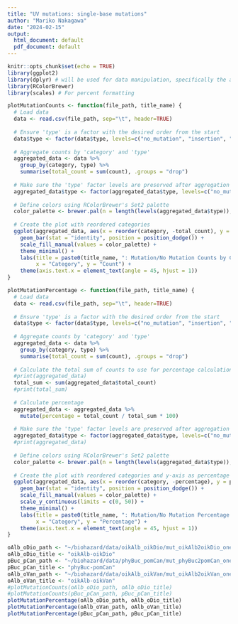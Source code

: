 ```yaml
---
title: "UV mutations: single-base mutations"
author: "Mariko Nakagawa"
date: "2024-02-15"
output:
  html_document: default
  pdf_document: default
---
```


```r
knitr::opts_chunk$set(echo = TRUE)
library(ggplot2)
library(dplyr) # will be used for data manipulation, specifically the arrange function to sort the data by type and then by mutation
library(RColorBrewer)
library(scales) # For percent formatting
```
```r
plotMutationCounts <- function(file_path, title_name) {
  # Load data
  data <- read.csv(file_path, sep="\t", header=TRUE)
  
  # Ensure 'type' is a factor with the desired order from the start
  data$type <- factor(data$type, levels=c("no_mutation", "insertion", "deletion", "transition", "transversion", "exception"))
  
  # Aggregate counts by 'category' and 'type'
  aggregated_data <- data %>%
    group_by(category, type) %>%
    summarise(total_count = sum(count), .groups = "drop")
  
  # Make sure the 'type' factor levels are preserved after aggregation
  aggregated_data$type <- factor(aggregated_data$type, levels=c("no_mutation", "insertion", "deletion", "transition", "transversion", "exception"))
  
  # Define colors using RColorBrewer's Set2 palette
  color_palette <- brewer.pal(n = length(levels(aggregated_data$type)), name = "Set2")
  
  # Create the plot with reordered categories
  ggplot(aggregated_data, aes(x = reorder(category, -total_count), y = total_count, fill = type)) +
    geom_bar(stat = "identity", position = position_dodge()) +
    scale_fill_manual(values = color_palette) +
    theme_minimal() +
    labs(title = paste0(title_name, ": Mutation/No Mutation Counts by Category and Type"),
         x = "Category", y = "Count") +
    theme(axis.text.x = element_text(angle = 45, hjust = 1))
}

plotMutationPercentage <- function(file_path, title_name) {
  # Load data
  data <- read.csv(file_path, sep="\t", header=TRUE)
  
  # Ensure 'type' is a factor with the desired order from the start
  data$type <- factor(data$type, levels=c("no_mutation", "insertion", "deletion", "transition", "transversion", "exception"))
  
  # Aggregate counts by 'category' and 'type'
  aggregated_data <- data %>%
    group_by(category, type) %>%
    summarise(total_count = sum(count), .groups = "drop") 
  
  # Calculate the total sum of counts to use for percentage calculation
  #print(aggregated_data)
  total_sum <- sum(aggregated_data$total_count)
  #print(total_sum)
  
  # Calculate percentage
  aggregated_data <- aggregated_data %>%
    mutate(percentage = total_count / total_sum * 100)
  
  # Make sure the 'type' factor levels are preserved after aggregation
  aggregated_data$type <- factor(aggregated_data$type, levels=c("no_mutation", "insertion", "deletion", "transition", "transversion", "exception"))
  #print(aggregated_data)
  
  # Define colors using RColorBrewer's Set2 palette
  color_palette <- brewer.pal(n = length(levels(aggregated_data$type)), name = "Set2")
  
  # Create the plot with reordered categories and y-axis as percentage
  ggplot(aggregated_data, aes(x = reorder(category, -percentage), y = percentage, fill = type)) +
    geom_bar(stat = "identity", position = position_dodge()) +
    scale_fill_manual(values = color_palette) +
    scale_y_continuous(limits = c(0, 50)) + 
    theme_minimal() +
    labs(title = paste0(title_name, ": Mutation/No Mutation Percentage by Category and Type"),
         x = "Category", y = "Percentage") +
    theme(axis.text.x = element_text(angle = 45, hjust = 1))
}

```
```r
oAlb_oDio_path <- "~/biohazard/data/oikAlb_oikDio/mut_oikAlb2oikDio_one2one_20240226.tsv"
oAlb_oDio_title <- "oikAlb-oikDio"
pBuc_pCan_path <- "~/biohazard/data/phyBuc_pomCan/mut_phyBuc2pomCan_one2one_20240226.tsv"
pBuc_pCan_title <- "phyBuc-pomCan"
oAlb_oVan_path <- "~/biohazard/data/oikAlb_oikVan/mut_oikAlb2oikVan_one2one_20230229.tsv"
oAlb_oVan_title <- "oikAlb-oikVan"
#plotMutationCounts(oAlb_oDio_path, oAlb_oDio_title)
#plotMutationCounts(pBuc_pCan_path, pBuc_pCan_title)
plotMutationPercentage(oAlb_oDio_path, oAlb_oDio_title)
plotMutationPercentage(oAlb_oVan_path, oAlb_oVan_title)
plotMutationPercentage(pBuc_pCan_path, pBuc_pCan_title)
```


